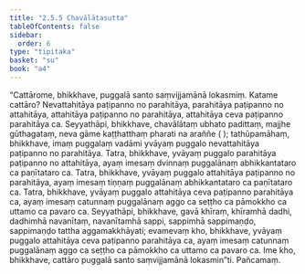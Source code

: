 ```yaml
---
title: "2.5.5 Chavālātasutta"
tableOfContents: false
sidebar:
  order: 6
type: "tipitaka"
basket: "su"
book: "a4"
---
```



<DynamicBreadcrumb />

<Division number="95" book="a4" bookNo="15" page="407">

<Paragraph number="638" book="a4">
“Cattārome, bhikkhave, puggalā santo saṃvijjamānā lokasmiṃ. Katame cattāro? Nevattahitāya paṭipanno no parahitāya, parahitāya paṭipanno no attahitāya, attahitāya paṭipanno no parahitāya, attahitāya ceva paṭipanno parahitāya ca.
</Paragraph>

<Paragraph number="639" book="a4">
Seyyathāpi, bhikkhave, chavālātaṃ ubhato padittaṃ, majjhe gūthagataṃ, neva gāme kaṭṭhatthaṃ pharati na araññe ( ); tathūpamāhaṃ, bhikkhave, imaṃ puggalaṃ vadāmi yvāyaṃ puggalo nevattahitāya paṭipanno no parahitāya.
</Paragraph>

<Paragraph number="640" book="a4">
Tatra, bhikkhave, yvāyaṃ puggalo parahitāya paṭipanno no attahitāya, ayaṃ imesaṃ dvinnaṃ puggalānaṃ abhikkantataro ca paṇītataro ca. Tatra, bhikkhave, yvāyaṃ puggalo attahitāya paṭipanno no parahitāya, ayaṃ imesaṃ tiṇṇaṃ puggalānaṃ abhikkantataro ca paṇītataro ca. Tatra, bhikkhave, yvāyaṃ puggalo attahitāya ceva paṭipanno parahitāya ca, ayaṃ imesaṃ catunnaṃ puggalānaṃ aggo ca seṭṭho ca pāmokkho ca uttamo ca pavaro ca.
</Paragraph>

<Paragraph number="641" book="a4">
Seyyathāpi, bhikkhave, gavā khīraṃ, khīramhā dadhi, dadhimhā navanītaṃ, navanītamhā sappi, sappimhā sappimaṇḍo, sappimaṇḍo tattha aggamakkhāyati; evamevaṃ kho, bhikkhave, yvāyaṃ puggalo attahitāya ceva paṭipanno parahitāya ca, ayaṃ imesaṃ catunnaṃ puggalānaṃ aggo ca seṭṭho ca pāmokkho ca uttamo ca pavaro ca. Ime kho, bhikkhave, cattāro puggalā santo saṃvijjamānā lokasmin”ti.

</Paragraph>
</Division>

<Paragraph number="642" type="center" book="a4">
Pañcamaṃ.
</Paragraph>